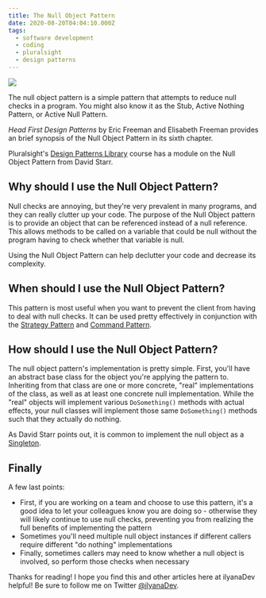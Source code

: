 ```yaml
---
title: The Null Object Pattern
date: 2020-08-20T04:04:10.000Z
tags:
  - software development
  - coding
  - pluralsight
  - design patterns
---
```


![](nullobject-pattern.png)

The null object pattern is a simple pattern that attempts to reduce null checks in a program. You might also know it as the Stub, Active Nothing Pattern, or Active Null Pattern.

*Head First Design Patterns* by Eric Freeman and Elisabeth Freeman provides an brief synopsis of the Null Object Pattern in its sixth chapter.

Pluralsight's [Design Patterns Library](https://app.pluralsight.com/library/courses/patterns-library/table-of-contents) course has a module on the Null Object Pattern from David Starr.

Why should I use the Null Object Pattern?
--

Null checks are annoying, but they're very prevalent in many programs, and they can really clutter up your code. The purpose of the Null Object pattern is to provide an object that can be referenced instead of a null reference. This allows methods to be called on a variable that could be null without the program having to check whether that variable is null.

Using the Null Object Pattern can help declutter your code and decrease its complexity.

When should I use the Null Object Pattern?
--

This pattern is most useful when you want to prevent the client from having to deal with null checks. It can be used pretty effectively in conjunction with the [Strategy Pattern](https://ilyana.dev/blog/2020-08-04-strategy-pattern/) and [Command Pattern](https://ilyana.dev/blog/2020-08-20-command-pattern/).

How should I use the Null Object Pattern?
--

The null object pattern's implementation is pretty simple. First, you'll have an abstract base class for the object you're applying the pattern to. Inheriting from that class are one or more concrete, "real" implementations of the class, as well as at least one concrete null implementation. While the "real" objects will implement various `DoSomething()` methods with actual effects, your null classes will implement those same `DoSomething()` methods such that they actually do nothing.

As David Starr points out, it is common to implement the null object as a [Singleton](https://ilyana.dev/blog/2020-08-18-singleton-pattern/).

Finally
--

A few last points:

* First, if you are working on a team and choose to use this pattern, it's a good idea to let your colleagues know you are doing so - otherwise they will likely continue to use null checks, preventing you from realizing the full benefits of implementing the pattern
* Sometimes you'll need multiple null object instances if different callers require different "do nothing" implementations
* Finally, sometimes callers may need to know whether a null object is involved, so perform those checks when necessary

Thanks for reading! I hope you find this and other articles here at ilyanaDev helpful! Be sure to follow me on Twitter [@ilyanaDev](https://twitter.com/ilyanaDev).
